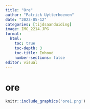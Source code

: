 ```yaml
---
title: "Ore"
author: "Patrick Uytterhoeven"
date: "2023-05-12"
categories: [tijdsaanduiding]
image: IMG_2214.JPG
format:
  html:
    toc: true
    toc-depth: 3
    toc-title: Inhoud
    number-sections: false
editor: visual
---
```


# ore

```r
knitr::include_graphics('ore1.png')
```